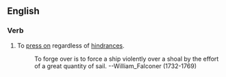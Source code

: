 ==English==

===Verb===
{{en-verb|head=[[forge]] [[over]]|forges over|forging over|forged over}}

# {{context|nautical}} To [[press on]] regardless of [[hindrance]]s.
#: To forge over is to force a ship violently over a shoal by the effort of a great quantity of sail. --William_Falconer (1732-1769)